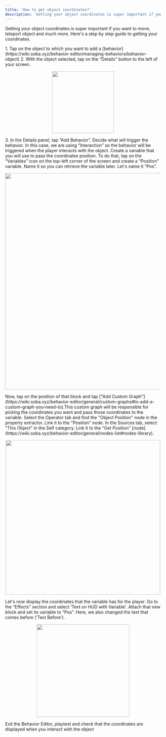 ```yaml
---
title: 'How to get object coordinates?'
description: 'Getting your object coordinates is super important if you want to move, teleport object and much more.'
---
```


Getting your object coordinates is super important if you want to move, teleport object and much more. Here's a step by step guide to getting your coordinates.

<Steps>

  <Step title="Select your object">
  <Accordion title="The basics for all behaviors">
    1. Tap on the object to which you want to add a [behavior](https://wiki.soba.xyz/behavior-editor/managing-behaviors/behavior-object)
    2. With the object selected, tap on the “Details” button to the left of your screen.
    <p align="center">
      <img width="200" noZoom src="https://i.imgur.com/jMSZzP8.png" /> </p>
    3. In the Details panel, tap “Add Behavior”.
    </Accordion>
  </Step>

  <Step title="Set your Trigger">
    Decide what will trigger the behavior. In this case, we are using “Interaction" so the behavior will be triggered when the player interacts with the object.
  </Step>

   <Step title="Create a Variable">
    Create a variable that you will use to pass the coordinates position. To do that, tap on the “Variables” icon on the top-left corner of the screen and create a “Position” variable. Name it so you can retrieve the variable later. Let's name it “Pos”.
    <Accordion title="Variable Image">
    <p align="center">
      <img width="700" noZoom src="https://i.imgur.com/BSLj0Gr.png"/>
      </p>
  </Accordion>
  </Step>

  <Step title="Build Your Custom Graph">
    Now, tap on the position of that block and tap ["Add Custom Graph"](https://wiki.soba.xyz/behavior-editor/general/custom-graphs#to-add-a-custom-graph-you-need-to).This custom graph will be responsible for picking the coordinates you want and pass those coordinates to the variable. Select the Operator tab and find the "Object Position" node in the property extractor. Link it to the "Position" node. In the Sources tab, select "This Object" in the Self category. Link it to the "Get Position" [node](https://wiki.soba.xyz/behavior-editor/general/nodes-list#nodes-library).
    <Accordion title="Custom Graph Image">
    <p align="center">
      <img width="500" noZoom src="https://i.imgur.com/4rcRQEf.png"/>
      </p>
  </Accordion>
 </Step>

  <Step title="Display coordinates in text">
Let's now display the coordinates that the variable has for the player. Go to the “Effects” section and select ‘Text on HUD with Variable'. Attach that new block and set its variable to “Pos”. Here, we also changed the text that comes before (’Text Before').
    <Accordion title="Behavior Image">
    <p align="center">
      <img width="300" noZoom src="https://i.imgur.com/JsuHvhn.png"/>
      </p>
  </Accordion>
    
  </Step>

   <Step title="Playtest!">
    Exit the Behavior Editor, playtest and check that the coordinates are displayed when you interact with the object 
</Step>

  </Steps>
